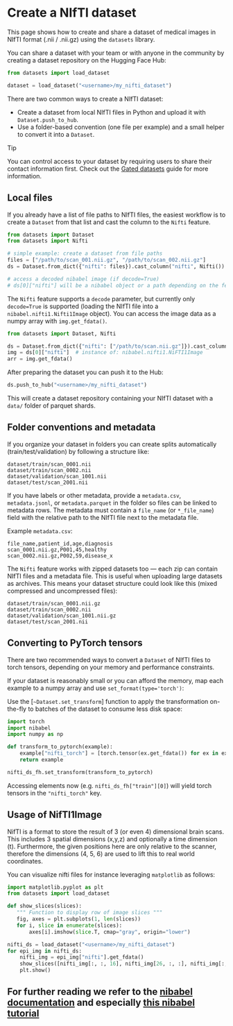 # Create a NIfTI dataset

This page shows how to create and share a dataset of medical images in NIfTI format (.nii / .nii.gz) using the `datasets` library.

You can share a dataset with your team or with anyone in the community by creating a dataset repository on the Hugging Face Hub:

```py
from datasets import load_dataset

dataset = load_dataset("<username>/my_nifti_dataset")
```

There are two common ways to create a NIfTI dataset:

- Create a dataset from local NIfTI files in Python and upload it with `Dataset.push_to_hub`.
- Use a folder-based convention (one file per example) and a small helper to convert it into a `Dataset`.

> [!TIP]
> You can control access to your dataset by requiring users to share their contact information first. Check out the [Gated datasets](https://huggingface.co/docs/hub/datasets-gated) guide for more information.

## Local files

If you already have a list of file paths to NIfTI files, the easiest workflow is to create a `Dataset` from that list and cast the column to the `Nifti` feature.

```py
from datasets import Dataset
from datasets import Nifti

# simple example: create a dataset from file paths
files = ["/path/to/scan_001.nii.gz", "/path/to/scan_002.nii.gz"]
ds = Dataset.from_dict({"nifti": files}).cast_column("nifti", Nifti())

# access a decoded nibabel image (if decode=True)
# ds[0]["nifti"] will be a nibabel object or a path depending on the feature configuration
```

The `Nifti` feature supports a `decode` parameter, but currently only `decode=True` is supported (loading the NIfTI file into a `nibabel.nifti1.Nifti1Image` object). You can access the image data as a numpy array with `img.get_fdata()`.

```py
from datasets import Dataset, Nifti

ds = Dataset.from_dict({"nifti": ["/path/to/scan.nii.gz"]}).cast_column("nifti", Nifti(decode=True))
img = ds[0]["nifti"]  # instance of: nibabel.nifti1.NiFTI1Image
arr = img.get_fdata()
```

After preparing the dataset you can push it to the Hub:

```py
ds.push_to_hub("<username>/my_nifti_dataset")
```

This will create a dataset repository containing your NIfTI dataset with a `data/` folder of parquet shards.

## Folder conventions and metadata

If you organize your dataset in folders you can create splits automatically (train/test/validation) by following a structure like:

```
dataset/train/scan_0001.nii
dataset/train/scan_0002.nii
dataset/validation/scan_1001.nii
dataset/test/scan_2001.nii
```

If you have labels or other metadata, provide a `metadata.csv`, `metadata.jsonl`, or `metadata.parquet` in the folder so files can be linked to metadata rows. The metadata must contain a `file_name` (or `*_file_name`) field with the relative path to the NIfTI file next to the metadata file.

Example `metadata.csv`:

```csv
file_name,patient_id,age,diagnosis
scan_0001.nii.gz,P001,45,healthy
scan_0002.nii.gz,P002,59,disease_x
```

The `Nifti` feature works with zipped datasets too — each zip can contain NIfTI files and a metadata file. This is useful when uploading large datasets as archives.
This means your dataset structure could look like this (mixed compressed and uncompressed files):
```
dataset/train/scan_0001.nii.gz
dataset/train/scan_0002.nii
dataset/validation/scan_1001.nii.gz
dataset/test/scan_2001.nii
```

## Converting to PyTorch tensors

There are two recommended ways to convert a `Dataset` of NIfTI files to torch tensors, depending on your memory and performance constraints.

If your dataset is reasonably small or you can afford the memory, map each example to a numpy array and use `set_format(type='torch')`:

Use the [`~Dataset.set_transform`] function to apply the transformation on-the-fly to batches of the dataset to consume less disk space:

```py
import torch 
import nibabel
import numpy as np

def transform_to_pytorch(example):
    example["nifti_torch"] = [torch.tensor(ex.get_fdata()) for ex in example["nifti"]]
    return example

nifti_ds_fh.set_transform(transform_to_pytorch)

```
Accessing elements now (e.g. `nifti_ds_fh["train"][0]`) will yield torch tensors in the `"nifti_torch"` key.


## Usage of NifTI1Image

NifTI is a format to store the result of 3 (or even 4) dimensional brain scans. This includes 3 spatial dimensions (x,y,z)
and optionally a time dimension (t). Furthermore, the given positions here are only relative to the scanner, therefore 
the dimensions (4, 5, 6) are used to lift this to real world coordinates.

You can visualize nifti files for instance leveraging `matplotlib` as follows:
```python
import matplotlib.pyplot as plt
from datasets import load_dataset

def show_slices(slices):
   """ Function to display row of image slices """
   fig, axes = plt.subplots(1, len(slices))
   for i, slice in enumerate(slices):
       axes[i].imshow(slice.T, cmap="gray", origin="lower")

nifti_ds = load_dataset("<username>/my_nifti_dataset")
for epi_img in nifti_ds:
    nifti_img = epi_img["nifti"].get_fdata()
    show_slices([nifti_img[:, :, 16], nifti_img[26, :, :], nifti_img[:, 30, :]])
    plt.show()
```

For further reading we refer to the [nibabel documentation](https://nipy.org/nibabel/index.html) and especially [this nibabel tutorial](https://nipy.org/nibabel/coordinate_systems.html)
---
